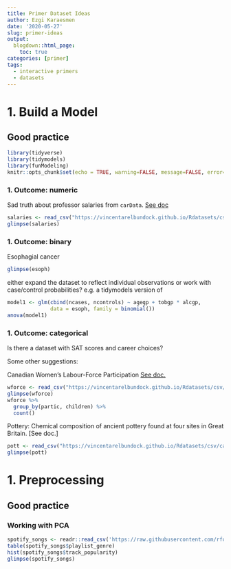 ```yaml
---
title: Primer Dataset Ideas
author: Ezgi Karaesmen
date: '2020-05-27'
slug: primer-ideas
output: 
  blogdown::html_page:
    toc: true
categories: [primer]
tags:
  - interactive primers
  - datasets
---
```




# 1. Build a Model

## Good practice

```r
library(tidyverse)
library(tidymodels)
library(funModeling)
knitr::opts_chunk$set(echo = TRUE, warning=FALSE, message=FALSE, error=FALSE)
```


### 1. Outcome: numeric

Sad truth about professor salaries from `carData`. [See doc](https://vincentarelbundock.github.io/Rdatasets/doc/carData/Salaries.html)

```r
salaries <- read_csv("https://vincentarelbundock.github.io/Rdatasets/csv/carData/Salaries.csv")
glimpse(salaries)
```


### 1. Outcome: binary

Esophagial cancer

```r
glimpse(esoph)
```

either expand the dataset to reflect individual observations or work with case/control probabilities?
e.g. a tidymodels version of

```r
model1 <- glm(cbind(ncases, ncontrols) ~ agegp + tobgp * alcgp,
              data = esoph, family = binomial())
anova(model1)
```


### 1. Outcome: categorical

Is there a dataset with SAT scores and career choices?

Some other suggestions:

Canadian Women's Labour-Force Participation [See doc.](https://vincentarelbundock.github.io/Rdatasets/doc/carData/Womenlf.html)

```r
wforce <- read_csv("https://vincentarelbundock.github.io/Rdatasets/csv/carData/Womenlf.csv")
glimpse(wforce)
wforce %>% 
  group_by(partic, children) %>%
  count()
```


Pottery: Chemical composition of ancient pottery found at four sites in Great Britain. [See doc.]

```r
pott <- read_csv("https://vincentarelbundock.github.io/Rdatasets/csv/carData/Pottery.csv")
glimpse(pott)
```



# 1. Preprocessing

## Good practice

### Working with PCA

```r
spotify_songs <- readr::read_csv('https://raw.githubusercontent.com/rfordatascience/tidytuesday/master/data/2020/2020-01-21/spotify_songs.csv')
table(spotify_songs$playlist_genre)
hist(spotify_songs$track_popularity)
glimpse(spotify_songs)
```





